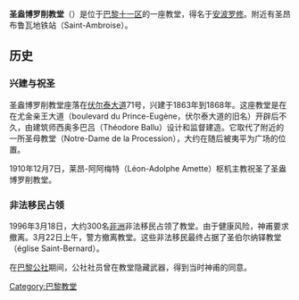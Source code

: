 {{Infobox religious building
| building_name=圣盎博罗削教堂<br/> <small>Église Saint-Ambroise {{fr icon}}</small>
| image= Eglise Saint-Ambroise, Square des Moines de Tibhirine, Paris 21 January 2017.jpg
| caption=
| location= {{flagcountry|France}} [[巴黎|巴黎]]
| geo = {{coord|48|51|39.84|N|2|22|32.03|E|type:landmark_scale:1500_region:FR|format=dms|display=title}}
| religious_affiliation=[[羅馬天主教會|羅馬天主教會]]
| rite= | province= | district=
| consecration_year=
| status=
| leadership=
| website= 
| architect=
| architecture_type= 教堂
| architecture_style= [[哥德式建築|新哥德式]]
| specifications=yes
| facade_direction= 
| groundbreaking= 1863年 | year_completed= 1868年 | construction_cost= | capacity=
| length=   | width=  | width_nave=  | height_max= | materials= }}

'''圣盎博罗削教堂'''（{{lang|fr|Église Saint-Ambroise}}）是位于[[巴黎十一区|巴黎十一区]]的一座教堂，得名于[[安波罗修|安波罗修]]。附近有圣昂布鲁瓦地铁站（Saint-Ambroise）。

==历史==
=== 兴建与祝圣 ===
圣盎博罗削教堂座落在[[伏尔泰大道|伏尔泰大道]]71号，兴建于1863年到1868年。这座教堂是在在尤金亲王大道（boulevard du Prince-Eugène，伏尔泰大道的旧名）开辟后不久，由建筑师西奥多巴吕（Théodore Ballu）设计和监督建造。它取代了附近的一所圣母教堂（Notre-Dame de la Procession），大约在随后被夷平为广场的位置。

1910年12月7日，莱昂-阿阿梅特（Léon-Adolphe Amette）枢机主教祝圣了圣盎博罗削教堂。

=== 非法移民占领 ===
1996年3月18日，大约300名[[非洲|非洲]]非法移民占领了教堂。由于健康风险，神甫要求撤离。3月22日上午，警方撤离教堂。这些非法移民最终占据了圣伯尔纳铎教堂（église Saint-Bernard）。

在[[巴黎公社|巴黎公社]]期间，公社社员曾在教堂隐藏武器，得到当时神甫的同意。

{{commonscat|Église Saint-Ambroise}}

{{DEFAULTSORT:Eglise Saint-Ambroise}}
[[Category:巴黎教堂|Category:巴黎教堂]]